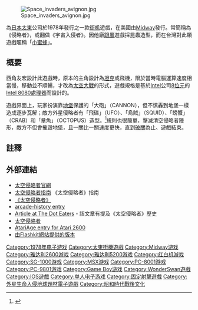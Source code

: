 {{Expand language|en}}
{{Infobox VG
| title = 太空侵略者
| japanese = スペースインベーダー
| english = Space Invaders
| image = [[File:Space_invaders_logo.svg|200px]]<br><br>[[File:Space_Invaders_style.png|200px]]
| caption = 
| genre = [[射擊遊戲|射擊]]
| platforms = {{spml|[[街機|街機]]|[[雅達利2600|雅達利2600]]|[[雅達利5200|雅達利5200]]|{{link-en|雅達利8位元電腦|Atari 8-bit family}}|[[紅白機|紅白機]]|[[SG-1000|SG-1000]]|[[MSX|MSX]]|[[PC-8001|PC-8001]]|[[PC-9801|PC-9801]]|[[Game_Boy|Game Boy]]|[[WonderSwan|WonderSwan]]|[[iOS|iOS]]}}
| developer = [[太東|太東]]
| publisher = {{vgrelease|JP|太東|NA|[[Midway_Games|Midway]]|AU|Leisure & Allied}}
| designer = 西角友宏
| released = {{vgrelease|JP|1978年4月1日|NA|1978年12月31日<ref>{{cite web | title=About This Game | url=http://www.ign.com/games/space-invaders/arcade-14048 | publisher=IGN Entertainment, Inc. | accessdate=May 1, 2014 | archive-date=2015-10-20 | archive-url=https://web.archive.org/web/20151020072723/http://www.ign.com/games/space-invaders/arcade-14048 | dead-url=no }}</ref>}}
| modes = [[单人电子游戏|单人电子游戏]]
| display = 260 × 224 2色
}}
[[File:Space_invaders_avignon.jpg|thumb]]

{{Vgname|太空侵略者|ja=スペースインベーダー|en=Space Invaders}}為[[日本|日本]][[太東|太東]]公司於1978年發行之一款[[街机|街机]]遊戲，在美國由[[Midway|Midway]]發行。常簡稱為《侵略者》，或翻做《宇宙入侵者》。因他廠[[模仿|跟風]]遊戲採昆蟲造型，而在台灣對此類遊戲暱稱「[[小蜜蜂_(游戏)|小蜜蜂]]」。

==概要==
西角友宏設計此遊戲時，原本的主角設計為[[坦克|坦克]]或飛機，限於當時電腦運算速度相當慢，移動並不順暢，才改為[[太空大戰|太空大戰]]的形式，遊戲規格是基於[[Intel|Intel]]公司[[8位元|8位元]]的[[Intel_8080|Intel 8080]][[中央处理器|處理器]]而設計的。

遊戲界面上，玩家扮演靠[[地堡|地堡]]保護的「大砲」（CANNON），但不慎轟到地堡一樣造成逐步瓦解；敵方外星侵略者有「飛碟」（UFO）、「烏賊」（SQUID）、「螃蟹」（CRAB）和「章魚」（OCTOPUS）造型。<ref>{{Cite |script-title=ja:ちょいマグ！スペースインベーダー |date= |url=http://spaceinvaders.jp/news/detail/1183777_1819.html |accessdate= |publisher=SPACE INVADERS 30th ANNIVERSARY |archiveurl=https://web.archive.org/web/20090312044352/http://spaceinvaders.jp/news/detail/1183777_1819.html |archivedate=2009-03-12 |deadurl=yes }}</ref>規則也很簡單，擊滅清空侵略者陣形，敵方不但會摧毀地堡，且一關比一關速度更快，直到[[破關|破關]]為止、遊戲結束。

==註釋==
{{reflist}}

==外部連結==
{{commons category|Space Invaders}}
* [https://web.archive.org/web/20170610212045/http://spaceinvaders.jp/ 太空侵略者官網]{{ja}}
* [[StrategyWiki:Space_Invaders|太空侵略者指南]] 《太空侵略者》指南
* [http://www.klov.com/game_detail.php?letter=S&game_id=9662 《太空侵略者》]{{Wayback|url=http://www.klov.com/game_detail.php?letter=S&game_id=9662 |date=20070111072331 }}
* [http://www.arcade-history.com/?n=space-invaders&page=detail&id=2537 arcade-history entry]{{Wayback|url=http://www.arcade-history.com/?n=space-invaders&page=detail&id=2537 |date=20081215051723 }}
* [https://web.archive.org/web/20070624111422/http://www.thedoteaters.com/p2_stage2.php Article at The Dot Eaters] - 該文章有提及《太空侵略者》歷史
* [http://www.spaceinvaders.de 太空侵略者]{{Wayback|url=http://www.spaceinvaders.de/ |date=20200919112423 }}{{de}}
* [https://web.archive.org/web/20070202135229/http://www.atariage.com/software_page.html?SoftwareLabelID=459 AtariAge entry for Atari 2600]
*[http://www.flashkit.com/movies/Games/Full_Game_Source/Space_In-Paul_Nea-8765/index.php 由Flashkit網站提供的版本]{{Wayback|url=http://www.flashkit.com/movies/Games/Full_Game_Source/Space_In-Paul_Nea-8765/index.php |date=20070123123844 }}

{{Portal bar|电子游戏|日本}}

{{DEFAULTSORT:Space Invaders}}
[[Category:1978年电子游戏|Category:1978年电子游戏]]
[[Category:太東街機遊戲|Category:太東街機遊戲]]
[[Category:Midway游戏|Category:Midway游戏]]
[[Category:雅达利2600游戏|Category:雅达利2600游戏]]
[[Category:雅达利5200游戏|Category:雅达利5200游戏]]
[[Category:红白机游戏|Category:红白机游戏]]
[[Category:SG-1000游戏|Category:SG-1000游戏]]
[[Category:MSX游戏|Category:MSX游戏]]
[[Category:PC-8001游戏|Category:PC-8001游戏]]
[[Category:PC-9801游戏|Category:PC-9801游戏]]
[[Category:Game_Boy游戏|Category:Game Boy游戏]]
[[Category:WonderSwan遊戲|Category:WonderSwan遊戲]]
[[Category:IOS遊戲|Category:IOS遊戲]]
[[Category:单人电子游戏|Category:单人电子游戏]]
[[Category:固定射擊遊戲|Category:固定射擊遊戲]]
[[Category:外星生命入侵地球題材電子遊戲|Category:外星生命入侵地球題材電子遊戲]]
[[Category:昭和時代戰後文化|Category:昭和時代戰後文化]]